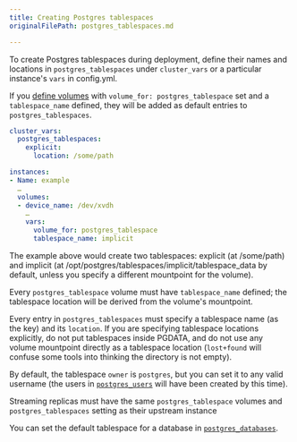 ```yaml
---
title: Creating Postgres tablespaces
originalFilePath: postgres_tablespaces.md

---
```


To create Postgres tablespaces during deployment, define their names and
locations in `postgres_tablespaces` under `cluster_vars` or a particular
instance's `vars` in config.yml.

If you [define volumes](volumes) with
`volume_for: postgres_tablespace` set and a `tablespace_name` defined,
they will be added as default entries to `postgres_tablespaces`.

```yaml
cluster_vars:
  postgres_tablespaces:
    explicit:
      location: /some/path

instances:
- Name: example
  …
  volumes:
  - device_name: /dev/xvdh
    …
    vars:
      volume_for: postgres_tablespace
      tablespace_name: implicit
```

The example above would create two tablespaces: explicit (at /some/path)
and implicit (at /opt/postgres/tablespaces/implicit/tablespace_data by
default, unless you specify a different mountpoint for the volume).

Every `postgres_tablespace` volume must have `tablespace_name` defined;
the tablespace location will be derived from the volume's mountpoint.

Every entry in `postgres_tablespaces` must specify a tablespace name (as
the key) and its `location`. If you are specifying tablespace locations
explicitly, do not put tablespaces inside PGDATA, and do not use any
volume mountpoint directly as a tablespace location (`lost+found` will
confuse some tools into thinking the directory is not empty).

By default, the tablespace `owner` is `postgres`, but you can set it to
any valid username (the users in [`postgres_users`](postgres_users)
will have been created by this time).

Streaming replicas must have the same `postgres_tablespace` volumes and
`postgres_tablespaces` setting as their upstream instance

You can set the default tablespace for a database in
[`postgres_databases`](postgres_databases).
